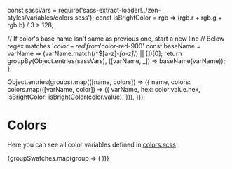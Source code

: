 const sassVars = require('sass-extract-loader!../zen-styles/variables/colors.scss');
const isBrightColor = rgb => (rgb.r + rgb.g + rgb.b) / 3 > 128;

  // If color's base name isn't same as previous one, start a new line
  // Below regex matches '$color-red' from '$color-red-900'
  const baseName = varName => (varName.match(/^\$[a-z]*-[a-z]*/) || [])[0];
  return groupBy(Object.entries(sassVars), ([varName, _]) => baseName(varName));
};

  Object.entries(groups).map(([name, colors]) => ({
    name,
    colors: colors.map(([varName, color]) => ({
      varName,
      hex: color.value.hex,
      isBrightColor: isBrightColor(color.value),
    })),
  }));


<Meta title="Guides/Colors" />

# Colors

Here you can see all color variables defined in [colors.scss](https://github.com/reciprocity/zen-ui/blob/main/src/scss/colors.scss)


<div
  style={{
    display: 'flex',
    flexFlow: 'column',
    alignItems: 'start',
  }}
>
  {groupSwatches.map(group => (
    <sb-color-swatch-group key={group.name} colors={JSON.stringify(group.colors)}></sb-color-swatch-group>
  ))}
</div>
